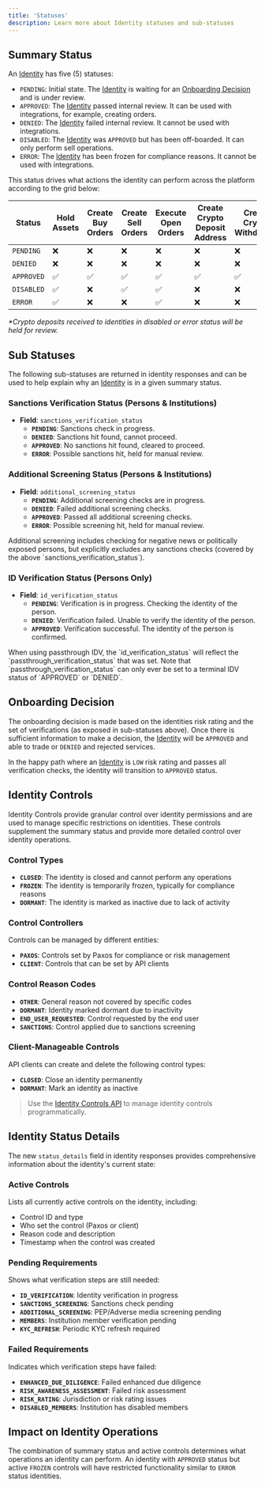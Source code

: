```yaml
---
title: 'Statuses'
description: Learn more about Identity statuses and sub-statuses
---
```



## Summary Status
An [Identity](/api-reference/endpoints/identity/create-identity) has five (5) statuses:

- `PENDING`: Initial state. The [Identity](/api-reference/endpoints/identity/create-identity) is waiting for an [Onboarding Decision](/guides/identity/statuses#onboarding-decision) and is under review.
- `APPROVED`: The [Identity](/api-reference/endpoints/identity/create-identity) passed internal review. It can be used with integrations, for example, creating orders.
- `DENIED`: The [Identity](/api-reference/endpoints/identity/create-identity) failed internal review. It cannot be used with integrations.
- `DISABLED`: The [Identity](/api-reference/endpoints/identity/create-identity) was `APPROVED` but has been off-boarded. It can only perform sell operations.
- `ERROR`: The [Identity](/api-reference/endpoints/identity/create-identity) has been frozen for compliance reasons. It cannot be used with integrations.

This status drives what actions the identity can perform across the platform according to the grid below: 

| Status   | Hold Assets | Create Buy Orders | Create Sell Orders | Execute Open Orders | Create Crypto Deposit Address | Create Crypto Withdrawal | Receive Crypto Deposits |
|----------|-------------|-------------------|---------------------|----------------------|-------------------------------|--------------------------|--------------------------|
| `PENDING`  | ❌          | ❌                | ❌                  | ❌                   | ❌                            | ❌                       | ❌                       |
| `DENIED`   | ❌          | ❌                | ❌                  | ❌                   | ❌                            | ❌                       | ❌                       |
| `APPROVED` | ✅          | ✅                | ✅                  | ✅                   | ✅                            | ✅                       | ✅                       |
| `DISABLED` | ✅          | ❌                | ✅                  | ✅                   | ❌                            | ❌                       | ❌*                      |
| `ERROR`    | ✅          | ❌                | ❌                  | ✅                   | ❌                            | ❌                       | ❌*                      |

_*Crypto deposits received to identities in disabled or error status will be held for review._

## Sub Statuses

The following sub-statuses are returned in identity responses and can be used to help explain why an [Identity](/api-reference/endpoints/identity/create-identity) is in a given summary status.

### Sanctions Verification Status (Persons & Institutions)
- **Field**: `sanctions_verification_status`
  - **`PENDING`**: Sanctions check in progress.
  - **`DENIED`**: Sanctions hit found, cannot proceed.
  - **`APPROVED`**: No sanctions hit found, cleared to proceed.
  - **`ERROR`**: Possible sanctions hit, held for manual review.

### Additional Screening Status (Persons & Institutions)
- **Field**: `additional_screening_status`
  - **`PENDING`**: Additional screening checks are in progress.
  - **`DENIED`**: Failed additional screening checks.
  - **`APPROVED`**: Passed all additional screening checks.
  - **`ERROR`**: Possible screening hit, held for manual review.

<Tip>
Additional screening includes checking for negative news or politically exposed persons, but explicitly excludes any sanctions checks (covered by the above `sanctions_verification_status`).
</Tip>

### ID Verification Status (Persons Only)
- **Field**: `id_verification_status`
  - **`PENDING`**: Verification is in progress. Checking the identity of the person.
  - **`DENIED`**: Verification failed. Unable to verify the identity of the person.
  - **`APPROVED`**: Verification successful. The identity of the person is confirmed.

<Tip>
When using passthrough IDV, the `id_verification_status` will reflect the `passthrough_verification_status` that was set. Note 
that `passthrough_verification_status` can only ever be set to a terminal IDV status of `APPROVED` or `DENIED`.
</Tip>


## Onboarding Decision
The onboarding decision is made based on the identities risk rating and the set of verifications (as exposed in sub-statuses above).
Once there is sufficient information to make a decision, the [Identity](/api-reference/endpoints/identity/create-identity) will be `APPROVED` and able to trade or `DENIED` and rejected services.

In the happy path where an [Identity](/api-reference/endpoints/identity/create-identity) is `LOW` risk rating and passes all verification checks, the identity will transition to `APPROVED` status.

## Identity Controls

Identity Controls provide granular control over identity permissions and are used to manage specific restrictions on identities. These controls supplement the summary status and provide more detailed control over identity operations.

### Control Types
- **`CLOSED`**: The identity is closed and cannot perform any operations
- **`FROZEN`**: The identity is temporarily frozen, typically for compliance reasons
- **`DORMANT`**: The identity is marked as inactive due to lack of activity

### Control Controllers
Controls can be managed by different entities:
- **`PAXOS`**: Controls set by Paxos for compliance or risk management
- **`CLIENT`**: Controls that can be set by API clients

### Control Reason Codes
- **`OTHER`**: General reason not covered by specific codes
- **`DORMANT`**: Identity marked dormant due to inactivity
- **`END_USER_REQUESTED`**: Control requested by the end user
- **`SANCTIONS`**: Control applied due to sanctions screening

### Client-Manageable Controls
API clients can create and delete the following control types:
- **`CLOSED`**: Close an identity permanently
- **`DORMANT`**: Mark an identity as inactive

> Use the [Identity Controls API](/api-reference/endpoints/identity/list-identity-controls) to manage identity controls programmatically.

## Identity Status Details

The new `status_details` field in identity responses provides comprehensive information about the identity's current state:

### Active Controls
Lists all currently active controls on the identity, including:
- Control ID and type
- Who set the control (Paxos or client)
- Reason code and description
- Timestamp when the control was created

### Pending Requirements
Shows what verification steps are still needed:
- **`ID_VERIFICATION`**: Identity verification in progress
- **`SANCTIONS_SCREENING`**: Sanctions check pending
- **`ADDITIONAL_SCREENING`**: PEP/Adverse media screening pending
- **`MEMBERS`**: Institution member verification pending
- **`KYC_REFRESH`**: Periodic KYC refresh required

### Failed Requirements
Indicates which verification steps have failed:
- **`ENHANCED_DUE_DILIGENCE`**: Failed enhanced due diligence
- **`RISK_AWARENESS_ASSESSMENT`**: Failed risk assessment
- **`RISK_RATING`**: Jurisdiction or risk rating issues
- **`DISABLED_MEMBERS`**: Institution has disabled members

## Impact on Identity Operations

The combination of summary status and active controls determines what operations an identity can perform. An identity with `APPROVED` status but active `FROZEN` controls will have restricted functionality similar to `ERROR` status identities.